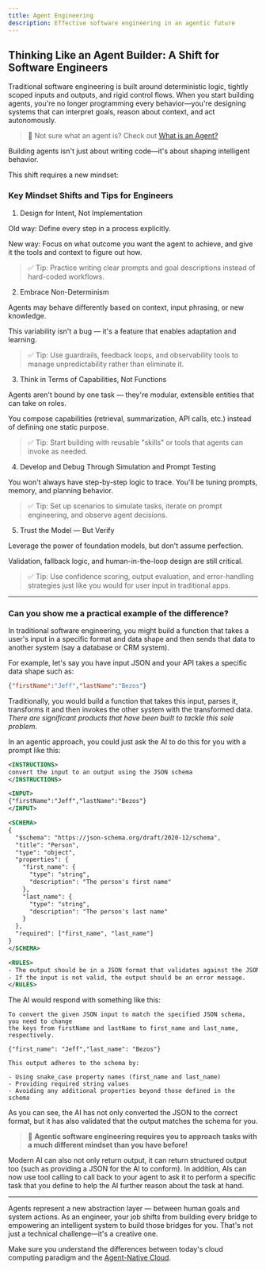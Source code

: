 ```yaml
---
title: Agent Engineering
description: Effective software engineering in an agentic future
---
```


## Thinking Like an Agent Builder: A Shift for Software Engineers

Traditional software engineering is built around deterministic logic, tightly scoped inputs and outputs, and rigid control flows. When you start building agents, you're no longer programming every behavior—you're designing systems that can interpret goals, reason about context, and act autonomously.

> 🤔 Not sure what an agent is? Check out [What is an Agent?](/Guides/what-is-an-agent)

Building agents isn't just about writing code—it's about shaping intelligent behavior.

This shift requires a new mindset:

### Key Mindset Shifts and Tips for Engineers

1. Design for Intent, Not Implementation

Old way: Define every step in a process explicitly.

New way: Focus on what outcome you want the agent to achieve, and give it the tools and context to figure out how.

> ✅ Tip: Practice writing clear prompts and goal descriptions instead of hard-coded workflows.

2. Embrace Non-Determinism

Agents may behave differently based on context, input phrasing, or new knowledge.

This variability isn't a bug — it's a feature that enables adaptation and learning.

> ✅ Tip: Use guardrails, feedback loops, and observability tools to manage unpredictability rather than eliminate it.

3. Think in Terms of Capabilities, Not Functions

Agents aren't bound by one task — they're modular, extensible entities that can take on roles.

You compose capabilities (retrieval, summarization, API calls, etc.) instead of defining one static purpose.

> ✅ Tip: Start building with reusable "skills" or tools that agents can invoke as needed.

4. Develop and Debug Through Simulation and Prompt Testing

You won't always have step-by-step logic to trace. You'll be tuning prompts, memory, and planning behavior.

> ✅ Tip: Set up scenarios to simulate tasks, iterate on prompt engineering, and observe agent decisions.

5. Trust the Model — But Verify

Leverage the power of foundation models, but don't assume perfection.

Validation, fallback logic, and human-in-the-loop design are still critical.

> ✅ Tip: Use confidence scoring, output evaluation, and error-handling strategies just like you would for user input in traditional apps.

----

### Can you show me a practical example of the difference?

In traditional software engineering, you might build a function that takes a user's input in a specific format and data shape and then sends that data to another system (say a database or CRM system).

For example, let's say you have input JSON and your API takes a specific data shape such as:

```json
{"firstName":"Jeff","lastName":"Bezos"}
```

Traditionally, you would build a function that takes this input, parses it, transforms it and then invokes the other system with the transformed data.  _There are significant products that have been built to tackle this sole problem_.

In an agentic approach, you could just ask the AI to do this for you with a prompt like this:

```xml title="AI Prompt"
<INSTRUCTIONS>
convert the input to an output using the JSON schema
</INSTRUCTIONS>

<INPUT>
{"firstName":"Jeff","lastName":"Bezos"}
</INPUT>

<SCHEMA>
{
  "$schema": "https://json-schema.org/draft/2020-12/schema",
  "title": "Person",
  "type": "object",
  "properties": {
    "first_name": {
      "type": "string",
      "description": "The person's first name"
    },
    "last_name": {
      "type": "string",
      "description": "The person's last name"
    }
  },
  "required": ["first_name", "last_name"]
}
</SCHEMA>

<RULES>
- The output should be in a JSON format that validates against the JSON schema.
- If the input is not valid, the output should be an error message.
</RULES>
```

The AI would respond with something like this:

```ansi title="AI Response"
To convert the given JSON input to match the specified JSON schema, you need to change
the keys from firstName and lastName to first_name and last_name, respectively.

{"first_name": "Jeff","last_name": "Bezos"}

This output adheres to the schema by:

- Using snake_case property names (first_name and last_name)
- Providing required string values
- Avoiding any additional properties beyond those defined in the schema

```

As you can see, the AI has not only converted the JSON to the correct format, but it has also validated that the output matches the schema for you.

> 💫 **Agentic software engineering requires you to approach tasks with a much different mindset than you have before!**

Modern AI can also not only return output, it can return structured output too (such as providing a JSON for the AI to conform).  In addition, AIs can now use tool calling to call back to your agent to ask it to perform a specific task that you define to help the AI further reason about the task at hand.

----

Agents represent a new abstraction layer — between human goals and system actions. As an engineer, your job shifts from building every bridge to empowering an intelligent system to build those bridges for you. That's not just a technical challenge—it's a creative one.

Make sure you understand the differences between today's cloud computing paradigm and the [Agent-Native Cloud](/Guides/agent-native-cloud).